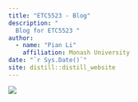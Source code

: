 ```yaml
---
title: "ETC5523 - Blog"
description: "
  Blog for ETC5523 "
author:
  - name: "Pian Li"
    affiliation: Monash University
date: "`r Sys.Date()`"
site: distill::distill_website
---
```



![](https://media.giphy.com/media/JRDelckqXLqXmkLShN/giphy.gif)



